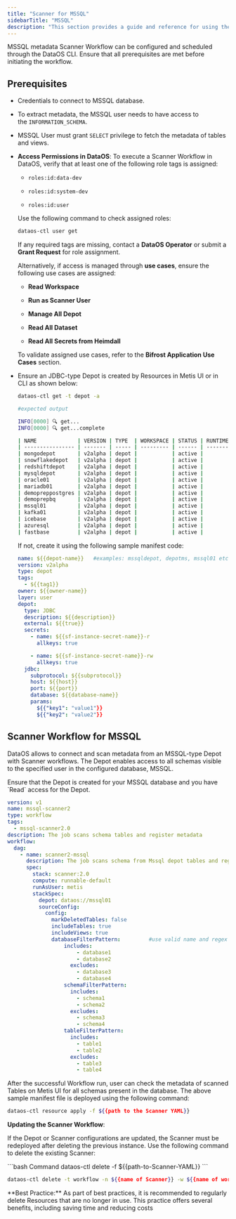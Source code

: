 ```yaml
---
title: "Scanner for MSSQL"
sidebarTitle: "MSSQL"
description: "This section provides a guide and reference for using the MSSQL metadata Scanner Workflow. It includes configuration steps, and required access permissions for execution."
---
```


MSSQL metadata Scanner Workflow can be configured and scheduled through the DataOS CLI. Ensure that all prerequisites are met before initiating the workflow.

## Prerequisites

* Credentials to connect to MSSQL database.

* To extract metadata, the MSSQL user needs to have access to the `INFORMATION_SCHEMA`.

* MSSQL User must grant `SELECT` privilege to fetch the metadata of tables and views.

* **Access Permissions in DataOS**:
    To execute a Scanner Workflow in DataOS, verify that at least one of the following role tags is assigned:
    
    * `roles:id:data-dev`
    
    * `roles:id:system-dev`
    
    * `roles:id:user`
    
    Use the following command to check assigned roles:
    
    ```bash
    dataos-ctl user get
    ```
    
    If any required tags are missing, contact a **DataOS Operator** or submit a **Grant Request** for role assignment.
    
    Alternatively, if access is managed through **use cases**, ensure the following use cases are assigned:
    
    * **Read Workspace**
    
    * **Run as Scanner User**
    
    * **Manage All Depot**
    
    * **Read All Dataset**
    
    * **Read All Secrets from Heimdall**
    
    To validate assigned use cases, refer to the **Bifrost Application Use Cases** section.

* Ensure an JDBC-type Depot is created by Resources in Metis UI or in CLI as shown below:
  ```bash
  dataos-ctl get -t depot -a
  ```
  ```bash
  #expected output
  
  INFO[0000] 🔍 get...
  INFO[0000] 🔍 get...complete
  
  | NAME             | VERSION | TYPE  | WORKSPACE | STATUS | RUNTIME | OWNER      |
  | ---------------- | ------- | ----- | --------- | ------ | ------- | ---------- |
  | mongodepot       | v2alpha | depot |           | active |         | usertest   |
  | snowflakedepot   | v2alpha | depot |           | active |         | gojo       |
  | redshiftdepot    | v2alpha | depot |           | active |         | kira       |
  | mysqldepot       | v2alpha | depot |           | active |         | ryuk       |
  | oracle01         | v2alpha | depot |           | active |         | drdoom     |
  | mariadb01        | v2alpha | depot |           | active |         | tonystark  |
  | demopreppostgres | v2alpha | depot |           | active |         | slimshaddy |
  | demoprepbq       | v2alpha | depot |           | active |         | pengvin    |
  | mssql01          | v2alpha | depot |           | active |         | hulk       |
  | kafka01          | v2alpha | depot |           | active |         | peeter     |
  | icebase          | v2alpha | depot |           | active |         | blackpink  |
  | azuresql         | v2alpha | depot |           | active |         | arnold     |
  | fastbase         | v2alpha | depot |           | active |         | ddevil     |
  ```
  If not, create it using the following sample manifest code:

  ```yaml
  name: ${{depot-name}}   #examples: mssqldepot, depotms, mssql01 etc.
  version: v2alpha
  type: depot
  tags:
    - ${{tag1}}
  owner: ${{owner-name}}
  layer: user
  depot:
    type: JDBC                                      
    description: ${{description}}
    external: ${{true}}
    secrets:
      - name: ${{sf-instance-secret-name}}-r
        allkeys: true

      - name: ${{sf-instance-secret-name}}-rw
        allkeys: true
    jdbc:                                           
      subprotocol: ${{subprotocol}}
      host: ${{host}}
      port: ${{port}}
      database: ${{database-name}}
      params:
        ${{"key1": "value1"}}
        ${{"key2": "value2"}}
  ```

## **Scanner Workflow for MSSQL**

DataOS allows to connect and scan metadata from an MSSQL-type Depot with Scanner workflows. The Depot enables access to all schemas visible to the specified user in the configured database, MSSQL.

<Info>
  Ensure that the Depot is created for your MSSQL database and you have `Read` access for the Depot.
</Info>

```yaml
version: v1
name: mssql-scanner2
type: workflow
tags:
  - mssql-scanner2.0
description: The job scans schema tables and register metadata
workflow:
  dag:
    - name: scanner2-mssql
      description: The job scans schema from Mssql depot tables and register metadata to metis2
      spec:
        stack: scanner:2.0
        compute: runnable-default
        runAsUser: metis
        stackSpec:
          depot: dataos://mssql01
          sourceConfig:
            config:
              markDeletedTables: false
              includeTables: true
              includeViews: true
              databaseFilterPattern:         #use valid name and regex to filter the data
                  includes:
                      - database1
                      - database2
                    excludes:
                      - database3
                      - database4
                  schemaFilterPattern:
                    includes:
                      - schema1
                      - schema2
                    excludes:
                      - schema3
                      - schema4
                  tableFilterPattern:
                    includes:
                      - table1
                      - table2
                    excludes:
                      - table3
                      - table4
```

After the successful Workflow run, user can check the metadata of scanned Tables on Metis UI for all schemas present in the database. The above sample manifest file is deployed using the following command:

```bash
dataos-ctl resource apply -f ${{path to the Scanner YAML}}
```

**Updating the Scanner Workflow**:

If the Depot or Scanner configurations are updated, the Scanner must be redeployed after deleting the previous instance. Use the following command to delete the existing Scanner:

<CodeGroup>
  ```bash Command
  dataos-ctl delete -f ${{path-to-Scanner-YAML}}
  ```

  ```bash Alternative Command
  dataos-ctl delete -t workflow -n ${{name of Scanner}} -w ${{name of workspace}}
  ```
</CodeGroup>

<Note>
  **Best Practice:** As part of best practices, it is recommended to regularly delete Resources that are no longer in use. This practice offers several benefits, including saving time and reducing costs
</Note>